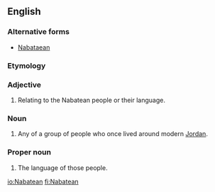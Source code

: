 ==English==
{{wikipedia}}

===Alternative forms===
* [[Nabataean]]

===Etymology===
{{etyl|ar|en}}

===Adjective===
{{en-adj}}

# Relating to the Nabatean people or their language.

===Noun===
{{en-noun}}

# Any of a group of people who once lived around modern [[Jordan]].

===Proper noun===
{{en-proper noun}}

# The language of those people.

[[io:Nabatean]]
[[fi:Nabatean]]